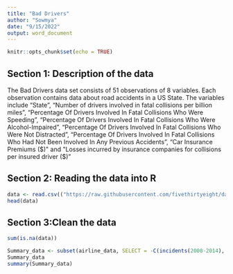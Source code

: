---
title: "Bad Drivers"
author: "Sowmya"
date: "9/15/2022"
output: word_document
---

```{r setup, include=FALSE}
knitr::opts_chunk$set(echo = TRUE)
```

## Section 1: Description of the data
The Bad Drivers data set consists of 51 observations of 8 variables. Each observation contains data about road accidents in a US State. The variables include "State", "Number of drivers involved in fatal collisions per billion miles", "Percentage Of Drivers Involved In Fatal Collisions Who Were Speeding", "Percentage Of Drivers Involved In Fatal Collisions Who Were Alcohol-Impaired",	"Percentage Of Drivers Involved In Fatal Collisions Who Were Not Distracted", "Percentage Of Drivers Involved In Fatal Collisions Who Had Not Been Involved In Any Previous Accidents",	"Car Insurance Premiums ($)" and "Losses incurred by insurance companies for collisions per insured driver ($)" 


## Section 2: Reading the data into R
```{r}
data <- read.csv(("https://raw.githubusercontent.com/fivethirtyeight/data/master/bad-drivers/bad-drivers.csv"))
head(data)
```


## Section 3:Clean the data
```{r}
sum(is.na(data))
```


```{r}
Summary_data <- subset(airline_data, SELECT = -C(incidents(2000-2014), fatal_accidents(2000-2014),fatalities(2000-2014)))  
Summary_data
summary(Summary_data)
```

